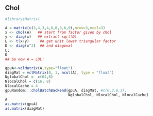<!--
%\VignetteEngine{knitr::knitr}
%\VignetteIndexEntry{cholBatch}
-->


## Chol
```r
#library(Matrix)

```

```r
A = matrix(c(3,4,3,4,8,6,3,6,9),nrow=3,ncol=3)
x <- chol(A)   ## start from factor given by chol
y <- diag(x)   ## extract sqrt(D)
L <- t(x/y)     ## get unit lower triangular factor
D <- diag(x^2)  ## and diagonal
L;
D
## So now A = LDL'
```

```r
gpuA<-vclMatrix(A,type="float")
diagMat = vclMatrix(0, 1, ncol(A), type = "float")
NglobalChol =  c(64,8)
NlocalChol = c(16, 8)
NlocalCache = 4
gpuRandom:::cholBatchBackend(gpuA, diagMat, #c(0,3,0,3), 
                             NglobalChol, NlocalChol, NlocalCache)
A
as.matrix(gpuA)
as.matrix(diagMat)
```














